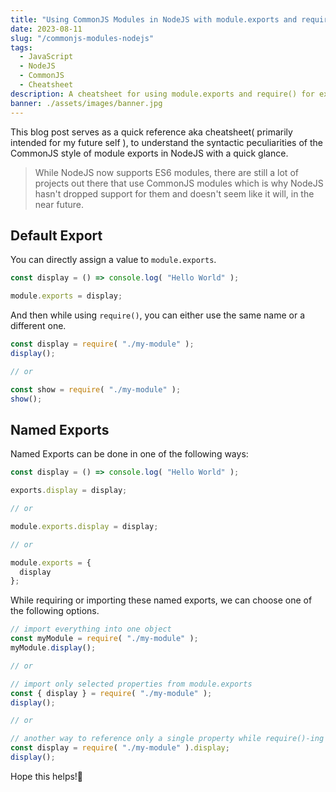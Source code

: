 ```yaml
---
title: "Using CommonJS Modules in NodeJS with module.exports and require() | Cheatsheet"
date: 2023-08-11
slug: "/commonjs-modules-nodejs"
tags:
  - JavaScript
  - NodeJS
  - CommonJS
  - Cheatsheet
description: A cheatsheet for using module.exports and require() for exporting and importing CommonJS modules in NodeJS.
banner: ./assets/images/banner.jpg
---
```


This blog post serves as a quick reference aka cheatsheet( primarily intended for my future self ), to understand the syntactic peculiarities of the CommonJS style of module exports in NodeJS with a quick glance.

> While NodeJS now supports ES6 modules, there are still a lot of projects out there that use CommonJS modules which is why NodeJS hasn't dropped support for them and doesn't seem like it will, in the near future.

## Default Export

You can directly assign a value to `module.exports`.

```js title=my-module.js
const display = () => console.log( "Hello World" );

module.exports = display;
```

And then while using `require()`, you can either use the same name or a different one.

```js
const display = require( "./my-module" );
display();

// or

const show = require( "./my-module" );
show();
```

## Named Exports

Named Exports can be done in one of the following ways:

```js title=my-module.js
const display = () => console.log( "Hello World" );

exports.display = display;

// or

module.exports.display = display;

// or

module.exports = {
  display
};
```

While requiring or importing these named exports, we can choose one of the following options.

```js
// import everything into one object
const myModule = require( "./my-module" );
myModule.display();

// or

// import only selected properties from module.exports
const { display } = require( "./my-module" );
display();

// or

// another way to reference only a single property while require()-ing  
const display = require( "./my-module" ).display;
display();
```

Hope this helps!🙏